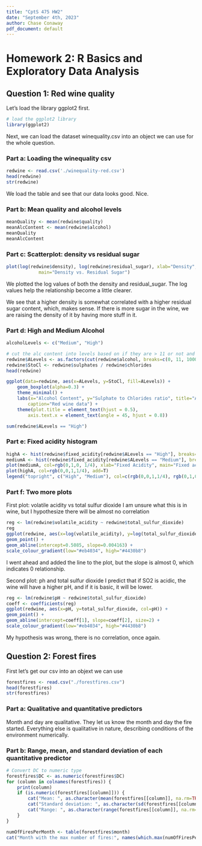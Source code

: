 ```yaml
---
title: "CptS 475 HW2"
date: "September 4th, 2023"
author: Chase Conaway
pdf_document: default
---
```

# Homework 2: R Basics and Exploratory Data Analysis

## Question 1: Red wine quality

Let's load the library ggplot2 first.
```r
# load the ggplot2 library
library(ggplot2)
```

Next, we can load the dataset winequality.csv into an object we can use for the whole question.

### Part a: Loading the winequality csv
```r
redwine <- read.csv('./winequality-red.csv')
head(redwine)
str(redwine)
```

We load the table and see that our data looks good. Nice.

### Part b: Mean quality and alcohol levels

```r
meanQuality <- mean(redwine$quality)
meanAlcContent <- mean(redwine$alcohol)
meanQuality
meanAlcContent
```

### Part c: Scatterplot: density vs residual sugar

```r
plot(log(redwine$density), log(redwine$residual_sugar), xlab="Density", ylab="Residual Sugar", 
            main="Density vs. Residual Sugar")
```

We plotted the log values of both the density and residual_sugar. The log values help the relationship become a little clearer.

We see that a higher density is somewhat correlated with a higher residual sugar content, which, makes sense. If there is more sugar in the wine, we are raising the density of it by having more stuff in it.

### Part d: High and Medium Alcohol

```r
alcoholLevels <- c("Medium", "High")

# cut the alc content into levels based on if they are > 11 or not and add to the dataframe
redwine$ALevels <- as.factors(cut(redwine$alcohol, breaks=c(0, 11, 1000), labels=alcoholLevels))
redwine$StoCl <- redwine$sulphates / redwine$chlorides
head(redwine)

ggplot(data=redwine, aes(x=ALevels, y=StoCl, fill=ALevels)) + 
    geom_boxplot(alpha=0.3) + 
    theme_minimal() + 
    labs(x="Alcohol Content", y="Sulphate to Chlorides ratio", title="Alcohol Content Boxplot", 
        caption="Red wine data") + 
    theme(plot.title = element_text(hjust = 0.5), 
        axis.text.x = element_text(angle = 45, hjust = 0.8))

sum(redwine$ALevels == "High")
```

### Part e: Fixed acidity histogram

```r
highA <- hist(redwine$fixed_acidity[redwine$ALevels == "High"], breaks=50, plot=FALSE)
mediumA <- hist(redwine$fixed_acidity[redwine$ALevels == "Medium"], breaks=50, plot=FALSE)
plot(mediumA, col=rgb(0,1,0, 1/4), xlab="Fixed Acidity", main="Fixed acidity frequencies")
plot(highA, col=rgb(0,0,1,1/4), add=T)
legend("topright", c("High", "Medium"), col=c(rgb(0,0,1,1/4), rgb(0,1,0,1/4)), lwd=10)
```

### Part f: Two more plots

First plot: volatile acidity vs total sulfur dioxide 
I am unsure what this is in wine, but I hypothesize there will be almost no correlation
```r
reg <- lm(redwine$volatile_acidity ~ redwine$total_sulfur_dioxide)
reg
ggplot(redwine, aes(x=log(volatile_acidity), y=log(total_sulfur_dioxide), col=volatile_acidity)) + 
geom_point() +
geom_abline(intercept=0.5085, slope=0.004163) +
scale_colour_gradient(low="#eb4034", high="#4430b8")
```

I went ahead and added the line to the plot, but the slope is almost 0, which indicates 0 relationship.

Second plot: ph and total sulfur dioxide
I predict that if SO2 is acidic, the wine will have a higher pH, and if it is basic, it will be lower.
```r
reg <- lm(redwine$pH ~ redwine$total_sulfur_dioxide)
coeff <- coefficients(reg)
ggplot(redwine, aes(x=pH, y=total_sulfur_dioxide, col=pH)) +
geom_point() + 
geom_abline(intercept=coeff[1], slope=coeff[2], size=2) +
scale_colour_gradient(low="#eb4034", high="#4430b8")
```

My hypothesis was wrong, there is no correlation, once again.

## Question 2: Forest fires

First let's get our csv into an objext we can use

```r
forestfires <- read.csv("./forestfires.csv")
head(forestfires)
str(forestfires)
```

### Part a: Qualitative and quantitative predictors

Month and day are qualitative. They let us know the month and day the fire started. Everything else is qualitative in nature, describing conditions of the environment numerically.

### Part b: Range, mean, and standard deviation of each quantitative predictor

```r
# Convert DC to numeric type
forestfires$DC <- as.numeric(forestfires$DC)
for (column in colnames(forestfires)) {
    print(column)
    if (is.numeric(forestfires[[column]])) {
        cat("Mean: ", as.character(mean(forestfires[[column]], na.rm=TRUE)), "\n")
        cat("Standard deviation: ", as.character(sd(forestfires[[column]], na.rm=TRUE)), "\n")
        cat("Range: ", as.character(range(forestfires[[column]], na.rm=TRUE)), "\n")
    }
}

numOfFiresPerMonth <- table(forestfires$month)
cat("Month with the max number of fires:", names(which.max(numOfFiresPerMonth)), "with", max(numOfFiresPerMonth[2]), "fires\n")
```